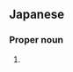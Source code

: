 ==Japanese==
{{wikipedia|lang=ja}}
{{ja-kanjitab|yomi=o|しん|じょう}}

===Proper noun===
{{ja-pos|proper|しんじょう}}

# {{surname|lang=ja|sort=しんじょう}}